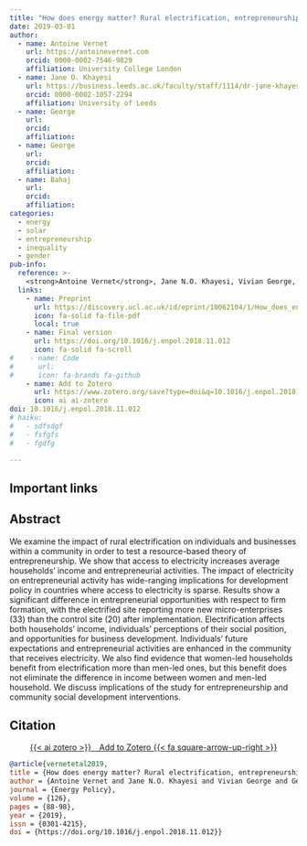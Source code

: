 ```yaml
---
title: "How does energy matter? Rural electrification, entrepreneurship, and community development in Kenya"
date: 2019-03-01
author:
  - name: Antoine Vernet
    url: https://antoinevernet.com
    orcid: 0000-0002-7546-9829
    affiliation: University College London
  - name: Jane O. Khayesi
    url: https://business.leeds.ac.uk/faculty/staff/1114/dr-jane-khayesi
    orcid: 0000-0002-1057-2294
    affiliation: University of Leeds
  - name: George
    url: 
    orcid: 
    affiliation: 
  - name: George
    url: 
    orcid: 
    affiliation: 
  - name: Bahaj
    url: 
    orcid: 
    affiliation:  
categories:
  - energy
  - solar
  - entrepreneurship
  - inequality
  - gender
pub-info:
  reference: >-
    <strong>Antoine Vernet</strong>, Jane N.O. Khayesi, Vivian George, Gerard George, and Abubakar S. Bahaj, "How does energy matter? Rural electrification, entrepreneurship, and community development in Kenya," <em>Energy Policy</em> (2019), doi: <a href="https://doi.org/10.1016/j.enpol.2018.11.012"><code>10.1016/j.enpol.2018.11.012/</code></a>
  links:
    - name: Preprint
      url: https://discovery.ucl.ac.uk/id/eprint/10062104/1/How_does_energy_matter_Energy_Policy.pdf
      icon: fa-solid fa-file-pdf
      local: true
    - name: Final version
      url: https://doi.org/10.1016/j.enpol.2018.11.012
      icon: fa-solid fa-scroll
#    - name: Code
#      url: 
#      icon: fa-brands fa-github
    - name: Add to Zotero
      url: https://www.zotero.org/save?type=doi&q=10.1016/j.enpol.2018.11.012
      icon: ai ai-zotero
doi: 10.1016/j.enpol.2018.11.012
# haiku:
#   - sdfsdgf
#   - fsfgfs
#   - fgdfg

---
```


## Important links

<!-- - [Paper (preprint)](https://discovery.ucl.ac.uk/id/eprint/10157025/3/Vernet_GnS%20Manuscript_RnR2_210622_cut.pdf) -->
<!-- - [GitHub repository](https://github.com/) -->


## Abstract

We examine the impact of rural electrification on individuals and businesses within a community in order to test a resource-based theory of entrepreneurship. 
We show that access to electricity increases average households’ income and entrepreneurial activities. 
The impact of electricity on entrepreneurial activity has wide-ranging implications for development policy in countries where access to electricity is sparse. 
Results show a significant difference in entrepreneurial opportunities with respect to firm formation, with the electrified site reporting more new micro-enterprises (33) than the control site (20) after implementation. 
Electrification affects both households’ income, individuals’ perceptions of their social position, and opportunities for business development. 
Individuals’ future expectations and entrepreneurial activities are enhanced in the community that receives electricity. 
We also find evidence that women-led households benefit from electrification more than men-led ones, but this benefit does not eliminate the difference in income between women and men-led household. 
We discuss implications of the study for entrepreneurship and community social development interventions.

<!--
## Important figures

![Figure 2: fff](fdd.png)

![Figure 4: ffff](fdd.png)

-->

## Citation

<p class="buttons" style="text-align:center;">
<a class="btn btn-danger" target="_blank" href="https://www.zotero.org/save?type=doi&q=10.1016/j.enpol.2018.11.012">{{< ai zotero >}}&emsp;Add to Zotero {{< fa square-arrow-up-right >}}</a>
</p>

```bibtex
@article{vernetetal2019,
title = {How does energy matter? Rural electrification, entrepreneurship, and community development in Kenya},
author = {Antoine Vernet and Jane N.O. Khayesi and Vivian George and Gerard George and Abubakar S. Bahaj},
journal = {Energy Policy},
volume = {126},
pages = {88-98},
year = {2019},
issn = {0301-4215},
doi = {https://doi.org/10.1016/j.enpol.2018.11.012}}
```


